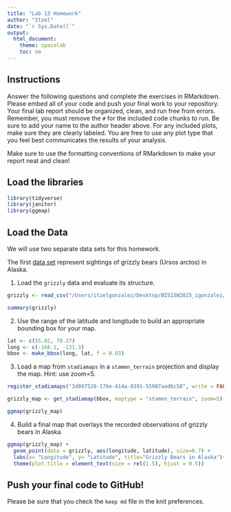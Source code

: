 ```yaml
---
title: "Lab 13 Homework"
author: "Itzel"
date: "`r Sys.Date()`"
output:
  html_document:
    theme: spacelab
    toc: no
---
```


## Instructions
Answer the following questions and complete the exercises in RMarkdown. Please embed all of your code and push your final work to your repository. Your final lab report should be organized, clean, and run free from errors. Remember, you must remove the `#` for the included code chunks to run. Be sure to add your name to the author header above. For any included plots, make sure they are clearly labeled. You are free to use any plot type that you feel best communicates the results of your analysis.  

Make sure to use the formatting conventions of RMarkdown to make your report neat and clean!  

## Load the libraries  
```r
library(tidyverse)
library(janitor)
library(ggmap)
``` 

## Load the Data
We will use two separate data sets for this homework.  

The first [data set](https://rcweb.dartmouth.edu/~f002d69/workshops/index_rspatial.html) represent sightings of grizzly bears (Ursos arctos) in Alaska.  

1. Load the `grizzly` data and evaluate its structure.  
```r
grizzly <- read_csv("/Users/itzelgonzalez/Desktop/BIS15W2025_igonzalez/lab13/data/bear-sightings.csv") %>%  clean_names()
``` 

```r
summary(grizzly)
```

2. Use the range of the latitude and longitude to build an appropriate bounding box for your map.  
```r
lat <- c(55.02, 70.37) 
long <- c(-166.2, -131.3) 
bbox <- make_bbox(long, lat, f = 0.03)
```

3. Load a map from `stadiamaps` in a `stamen_terrain` projection and display the map. Hint: use zoom=5.  
```r
register_stadiamaps("3d897520-176e-414a-8391-55907aad6c58", write = FALSE)
```

```r
grizzly_map <- get_stadiamap(bbox, maptype = "stamen_terrain", zoom=5)
```

```r
ggmap(grizzly_map)
```

4. Build a final map that overlays the recorded observations of grizzly bears in Alaska.  
```r
ggmap(grizzly_map) + 
  geom_point(data = grizzly, aes(longitude, latitude), size=0.7) +
  labs(x= "Longitude", y= "Latitude", title="Grizzly Bears in Alaska")+
  theme(plot.title = element_text(size = rel(1.5), hjust = 0.5))
```

## Push your final code to GitHub!
Please be sure that you check the `keep md` file in the knit preferences. 